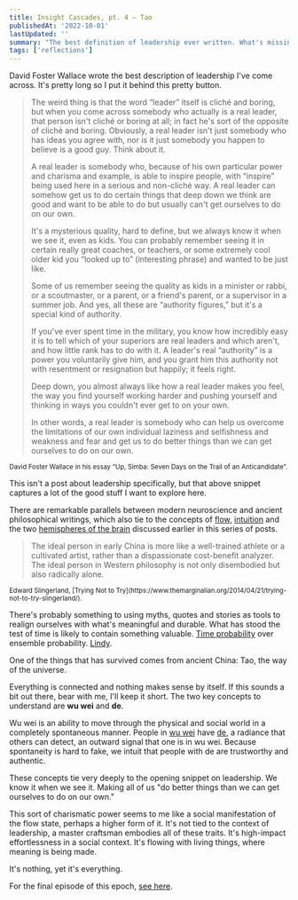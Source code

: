 ```yaml
---
title: Insight Cascades, pt. 4 — Tao
publishedAt: '2022-10-01'
lastUpdated: ''
summary: "The best definition of leadership ever written. What's missing from the concept of flow?"
tags: ['reflections']
---
```


David Foster Wallace wrote the best description of leadership I've come across.
It's pretty long so I put it behind this pretty button.

<Collapsible>

> The weird thing is that the word “leader” itself is cliché and boring,
> but when you come across somebody who actually is a real leader,
> that person isn't cliché or boring at all; in fact he's sort of the opposite of cliché and boring.
> Obviously, a real leader isn't just somebody who has ideas you agree with,
> nor is it just somebody you happen to believe is a good guy. Think about it.
>
> A real leader is somebody who, because of his own particular power and charisma and example,
> is able to inspire people, with “inspire” being used here in a serious and non-cliché way.
> A real leader can somehow get us to do certain things that deep down we think are good and
> want to be able to do but usually can't get ourselves to do on our own.
>
> It's a mysterious quality, hard to define, but we always know it when we see it, even as kids.
> You can probably remember seeing it in certain really great coaches, or teachers,
> or some extremely cool older kid you “looked up to” (interesting phrase) and wanted to be just like.
>
> Some of us remember seeing the quality as kids in a minister or rabbi, or a scoutmaster, or a parent,
> or a friend's parent, or a supervisor in a summer job. And yes, all these are “authority figures,”
> but it's a special kind of authority.
>
> If you've ever spent time in the military, you know how incredibly easy it is to tell
> which of your superiors are real leaders and which aren't, and how little rank has to do with it.
> A leader's real “authority” is a power you voluntarily give him, and you grant him this authority
> not with resentment or resignation but happily; it feels right.
>
> Deep down, you almost always like how a real leader makes you feel,
> the way you find yourself working harder and pushing yourself and thinking in ways you couldn't
> ever get to on your own.
>
> In other words, a real leader is somebody who can help us overcome the limitations of our
> own individual laziness and selfishness and weakness and fear and get us to do better things
> than we can get ourselves to do on our own.

<small>
  David Foster Wallace in his essay “Up, Simba: Seven Days on the Trail of an
  Anticandidate”.
</small>

</Collapsible>

This isn't a post about leadership specifically, but that above snippet captures a lot of
the good stuff I want to explore here.

There are remarkable parallels between modern neuroscience and ancient philosophical writings,
which also tie to the concepts of [flow](blog/insight-cascades-pt-1), [intuition](blog/insight-cascades-pt-2)
and the two [hemispheres of the brain](blog/insight-cascades-pt-3) discussed earlier in
this series of posts.

> The ideal person in early China is more like a well-trained athlete or
> a cultivated artist, rather than a dispassionate cost-benefit analyzer.
> The ideal person in Western philosophy is not only disembodied but also radically alone.

<small>
  Edward Slingerland, [Trying Not to
  Try](https://www.themarginalian.org/2014/04/21/trying-not-to-try-slingerland/).
</small>

There's probably something to using myths, quotes and stories as tools to realign ourselves with
what's meaningful and durable. What has stood the test of time is likely to contain something valuable.
[Time probability](https://medium.com/incerto/the-logic-of-risk-taking-107bf41029d3) over ensemble probability.
[Lindy](https://en.wikipedia.org/wiki/Lindy_effect).

One of the things that has survived comes from ancient China: Tao, the way of the universe.

Everything is connected and nothing makes sense by itself. If this sounds a bit out there,
bear with me, I'll keep it short. The two key concepts to understand are **wu wei** and **de**.

Wu wei is an ability to move through the physical and social world in a completely spontaneous manner.
People in [wu wei](https://en.wikipedia.org/wiki/Wu_wei) have [de](https://www.britannica.com/topic/de),
a radiance that others can detect, an outward signal that one is in wu wei. Because spontaneity is hard to fake,
we intuit that people with de are trustworthy and authentic.

These concepts tie very deeply to the opening snippet on leadership. We know it when we see it.
Making all of us "do better things than we can get ourselves to do on our own."

This sort of charismatic power seems to me like a social manifestation of the flow state,
perhaps a higher form of it. It's not tied to the context of leadership, a master craftsman embodies all of these traits.
It's high-impact effortlessness in a social context. It's flowing with living things, where meaning is being made.

It's nothing, yet it's everything.

For the final episode of this epoch, [see here](/blog/insight-cascades-pt-5).
